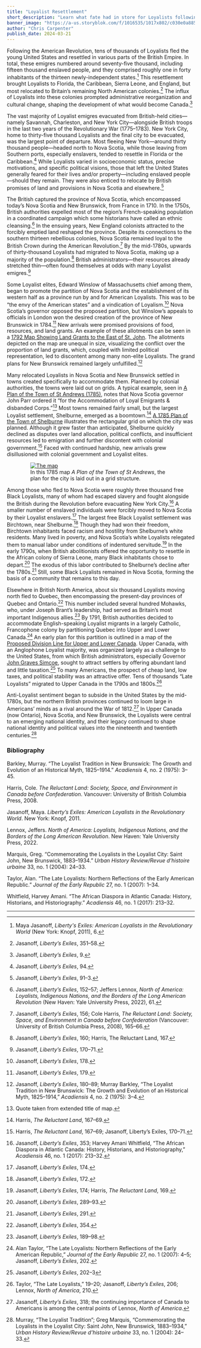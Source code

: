 ```yaml
---
title: "Loyalist Resettlement"
short_description: "Learn what fate had in store for Loyalists following the conclusion of the American Revolution"
banner_image: "https://a-us.storyblok.com/f/1016535/1017x802/c030e0a885/reception_of_the_american_loyalists.jpg"
author: "Chris Carpenter"
publish_date: 2024-03-21
---
```


Following the American Revolution, tens of thousands of Loyalists fled the young United States and resettled in various parts of the British Empire. In total, these emigres numbered around seventy-five thousand, including fifteen thousand enslaved people, and they comprised roughly one in forty inhabitants of the thirteen newly-independent states.[^1] This resettlement brought Loyalists to Florida, the Caribbean, Sierra Leone, and England, but most relocated to Britain’s remaining North American colonies.[^2] The influx of Loyalists into these colonies prompted administrative reorganization and cultural change, shaping the development of what would become Canada.[^3]

The vast majority of Loyalist emigres evacuated from British-held cities—namely Savannah, Charleston, and New York City—alongside British troops in the last two years of the Revolutionary War (1775–1783). New York City, home to thirty-five thousand Loyalists and the final city to be evacuated, was the largest point of departure. Most fleeing New York—around thirty thousand people—headed north to Nova Scotia, while those leaving from Southern ports, especially enslavers, tended to resettle in Florida or the Caribbean.[^4] While Loyalists varied in socioeconomic status, precise motivations, and specific political visions, those that left the United States generally feared for their lives and/or property—including enslaved people—should they remain. They were also enticed to relocate by British promises of land and provisions in Nova Scotia and elsewhere.[^5]

The British captured the province of Nova Scotia, which encompassed today’s Nova Scotia and New Brunswick, from France in 1710. In the 1750s, British authorities expelled most of the region’s French-speaking population in a coordinated campaign which some historians have called an ethnic cleansing.[^6] In the ensuing years, New England colonists attracted to the forcibly emptied land reshaped the province. Despite its connections to the southern thirteen rebellious colonies, Nova Scotia remained loyal to the British Crown during the American Revolution.[^7] By the mid-1780s, upwards of thirty-thousand Loyalists had migrated to Nova Scotia, making up a majority of the population.[^8] British administrators—their resources already stretched thin—often found themselves at odds with many Loyalist emigres.[^9]

Some Loyalist elites, Edward Winslow of Massachusetts chief among them, began to promote the partition of Nova Scotia and the establishment of its western half as a province run by and for American Loyalists. This was to be “the envy of the American states” and a vindication of Loyalism.[^10] Nova Scotia’s governor opposed the proposed partition, but Winslow’s appeals to officials in London won the desired creation of the province of New Brunswick in 1784.[^11] New arrivals were promised provisions of food, resources, and land grants. An example of these allotments can be seen in a [1792 Map Showing Land Grants to the East of St. John](/maps/commonwealth:kd17gt588). The allotments depicted on the map are unequal in size, visualizing the conflict over the proportion of land grants, which, coupled with limited political representation, led to discontent among many non-elite Loyalists. The grand plans for New Brunswick remained largely unfulfilled.[^12]

Many relocated Loyalists in Nova Scotia and New Brunswick settled in towns created specifically to accommodate them. Planned by colonial authorities, the towns were laid out on grids. A typical example, seen in [A Plan of the Town of St Andrews (1785)](/maps/commonwealth:hx11z4831), notes that Nova Scotia governor John Parr ordered it “for the Accommodation of Loyal Emigrants & disbanded Corps.”[^13] Most towns remained fairly small, but the largest Loyalist settlement, Shelburne, emerged as a boomtown.[^14] [A 1785 Plan of the Town of Shelburne](/maps/commonwealth:hx11z0526) illustrates the rectangular grid on which the city was planned. Although it grew faster than anticipated, Shelburne quickly declined as disputes over land allocation, political conflicts, and insufficient resources led to emigration and further discontent with colonial government.[^15] Faced with continued hardship, new arrivals grew disillusioned with colonial government and Loyalist elites.

<figure style="display: block;margin-left: auto;margin-right: auto;width: 75%;">
  <a href="/maps/commonwealth:hx11z4831">
   <img src="https://iiif.digitalcommonwealth.org/iiif/2/commonwealth:hx11z4849/365,273,8293,4994/pct:50/0/default.jpg" alt="The map "A Plan of the Town of St. Andrews (1785), in which the city blocks are laid out in a grid structure, with empty gaps betwee some blocks for public areas. Also shown is the coastline surrounding the city." />
  </a>
  <figcaption>
    In this 1785 map <em>A Plan of the Town of St Andrews</em>, the plan for the city is laid out in a grid structure.
  </figcaption>
</figure>

Among those who fled to Nova Scotia were roughly three thousand free Black Loyalists, many of whom had escaped slavery and fought alongside the British during the Revolution before evacuating New York City.[^16] A smaller number of enslaved individuals were forcibly moved to Nova Scotia by their Loyalist enslavers.[^17] The largest free Black Loyalist settlement was Birchtown, near Shelburne.[^18] Though they had won their freedom, Birchtown inhabitants faced racism and hostility from Shelburne’s white residents. Many lived in poverty, and Nova Scotia’s white Loyalists relegated them to manual labor under conditions of indentured servitude.[^19] In the early 1790s, when British abolitionists offered the opportunity to resettle in the African colony of Sierra Leone, many Black inhabitants chose to depart.[^20] The exodus of this labor contributed to Shelburne’s decline after the 1780s.[^21] Still, some Black Loyalists remained in Nova Scotia, forming the basis of a community that remains to this day.

Elsewhere in British North America, about six thousand Loyalists moving north fled to Quebec, then encompassing the present-day provinces of Quebec and Ontario.[^22] This number included several hundred Mohawks, who, under Joseph Brant’s leadership, had served as Britain’s most important Indigenous allies.[^23] By 1791, British authorities decided to accommodate English-speaking Loyalist migrants in a largely Catholic, Francophone colony by partitioning Quebec into Upper and Lower Canada.[^24] An early plan for this partition is outlined in a map of the [Proposed Division Line for Upper and Lower Canada](/maps/commonwealth:wd378t192). Upper Canada, with an Anglophone Loyalist majority, was organized largely as a challenge to the United States, from which British administrators, especially Governor [John Graves Simcoe](/people/john-graves-simcoe), sought to attract settlers by offering abundant land and little taxation.[^25] To many Americans, the prospect of cheap land, low taxes, and political stability was an attractive offer. Tens of thousands “Late Loyalists” migrated to Upper Canada in the 1790s and 1800s.[^26]

Anti-Loyalist sentiment began to subside in the United States by the mid-1780s, but the northern British provinces continued to loom large in Americans’ minds as a rival around the War of 1812.[^27] In Upper Canada (now Ontario), Nova Scotia, and New Brunswick, the Loyalists were central to an emerging national identity, and their legacy continued to shape national identity and political values into the nineteenth and twentieth centuries.[^28]

[^1]: Maya Jasanoff, _Liberty's Exiles: American Loyalists in the Revolutionary World_ (New York: Knopf, 2011), 6.

[^2]: Jasanoff, _Liberty’s Exiles_, 351–58.

[^3]: Jasanoff, _Liberty’s Exiles_, 9.

[^4]: Jasanoff, _Liberty’s Exiles_, 94.

[^5]: Jasanoff, _Liberty’s Exiles_, 91–3.

[^6]: Jasanoff, _Liberty’s Exiles_, 152–57; Jeffers Lennox, _North of America: Loyalists, Indigenous Nations, and the Borders of the Long American Revolution_ (New Haven: Yale University Press, 2022), 61.

[^7]: Jasanoff, _Liberty’s Exiles_, 156; Cole Harris, _The Reluctant Land: Society, Space, and Environment in Canada before Confederation_ (Vancouver: University of British Columbia Press, 2008), 165–66.

[^8]: Jasanoff, _Liberty’s Exiles_, 160; Harris, The Reluctant Land, 167.

[^9]: Jasanoff, _Liberty’s Exiles_, 170–71.

[^10]: Jasanoff, _Liberty’s Exiles_, 178.

[^11]: Jasanoff, _Liberty’s Exiles_, 179.

[^12]: Jasanoff, _Liberty’s Exiles_, 180–89; Murray Barkley, “The Loyalist Tradition in New Brunswick: The Growth and Evolution of an Historical Myth, 1825–1914,” _Acadiensis_ 4, no. 2 (1975): 3–4.

[^13]: Quote taken from extended title of map.

[^14]: Harris, _The Reluctant Land_, 167–69.

[^15]: Harris, _The Reluctant Land_, 167–69; Jasanoff, Liberty’s Exiles, 170–71.

[^16]: Jasanoff, _Liberty’s Exiles_, 353; Harvey Amani Whitfield, “The African Diaspora in Atlantic Canada: History, Historians, and Historiography,” _Acadiensis_ 46, no. 1 (2017): 213–32.

[^17]: Jasanoff, _Liberty’s Exiles_, 174.

[^18]: Jasanoff, _Liberty’s Exiles_, 172.

[^19]: Jasanoff, _Liberty’s Exiles_, 174; Harris, _The Reluctant Land_, 169.

[^20]: Jasanoff, _Liberty’s Exiles_, 289–93.

[^21]: Jasanoff, _Liberty’s Exiles_, 291.

[^22]: Jasanoff, _Liberty’s Exiles_, 354.

[^23]: Jasanoff, _Liberty’s Exiles_, 189–98.

[^24]: Alan Taylor, “The Late Loyalists: Northern Reflections of the Early American Republic,” _Journal of the Early Republic_ 27, no. 1 (2007): 4–5; Jasanoff, _Liberty’s Exiles_, 202.

[^25]: Jasanoff, _Liberty’s Exiles_, 202–3

[^26]: Taylor, “The Late Loyalists,” 19–20; Jasanoff, _Liberty’s Exiles_, 206; Lennox, _North of America_, 210.

[^27]: Jasanoff, _Liberty’s Exiles_, 318; the continuing importance of Canada to Americans is among the central points of Lennox, _North of America_.

[^28]: Murray, “The Loyalist Tradition”; Greg Marquis, “Commemorating the Loyalists in the Loyalist City: Saint John, New Brunswick, 1883–1934,” _Urban History Review/Revue d’histoire urbaine_ 33, no. 1 (2004): 24–33.


### Bibliography

Barkley, Murray. “The Loyalist Tradition in New Brunswick: The Growth and Evolution of an Historical Myth, 1825–1914.” _Acadiensis_ 4, no. 2 (1975): 3–45.

Harris, Cole. _The Reluctant Land: Society, Space, and Environment in Canada before Confederation_. Vancouver: University of British Columbia Press, 2008.

Jasanoff, Maya. _Liberty’s Exiles: American Loyalists in the Revolutionary World_. New York: Knopf, 2011.

Lennox, Jeffers. _North of America: Loyalists, Indigenous Nations, and the Borders of the Long American Revolution_. New Haven: Yale University Press, 2022.

Marquis, Greg. “Commemorating the Loyalists in the Loyalist City: Saint John, New Brunswick, 1883–1934.” _Urban History Review/Revue d’histoire urbaine_ 33, no. 1 (2004): 24–33.

Taylor, Alan. “The Late Loyalists: Northern Reflections of the Early American Republic.” _Journal of the Early Republic_ 27, no. 1 (2007): 1–34.

Whitfield, Harvey Amani. “The African Diaspora in Atlantic Canada: History, Historians, and Historiography.” _Acadiensis_ 46, no. 1 (2017): 213–32.

***
